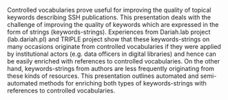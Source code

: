 Controlled vocabularies prove useful for improving the quality of topical keywords describing SSH publications. This presentation deals with the challenge of improving the quality of keywords which are expressed in the form of strings (keywords-strings). Experiences from Dariah.lab project (lab.dariah.pl) and TRIPLE project show that these keywords-strings on many occasions originate from controlled vocabularies if they were applied by institutional actors (e.g. data officers in digital libraries) and hence can be easily enriched with references to controlled vocabularies. On the other hand, keywords-strings from authors are less frequently originating from these kinds of resources. This presentation outlines automated and semi-automated methods for enriching both types of keywords-strings with references to controlled vocabularies.
